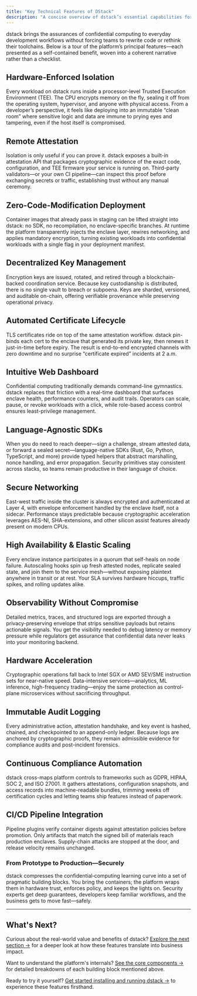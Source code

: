 ```yaml
---
title: "Key Technical Features of DStack"
description: "A concise overview of dstack’s essential capabilities for secure, confidential computing"
---
```


dstack brings the assurances of confidential computing to everyday development workflows without forcing teams to rewrite code or rethink their toolchains. Below is a tour of the platform’s principal features—each presented as a self-contained benefit, woven into a coherent narrative rather than a checklist.

## Hardware-Enforced Isolation

Every workload on dstack runs inside a processor-level Trusted Execution Environment (TEE). The CPU encrypts memory on the fly, sealing it off from the operating system, hypervisor, and anyone with physical access. From a developer’s perspective, it feels like deploying into an immutable “clean room” where sensitive logic and data are immune to prying eyes and tampering, even if the host itself is compromised.

## Remote Attestation

Isolation is only useful if you can prove it. dstack exposes a built-in attestation API that packages cryptographic evidence of the exact code, configuration, and TEE firmware your service is running on. Third-party validators—or your own CI pipeline—can inspect this proof before exchanging secrets or traffic, establishing trust without any manual ceremony.

## Zero-Code-Modification Deployment

Container images that already pass in staging can be lifted straight into dstack: no SDK, no recompilation, no enclave-specific branches. At runtime the platform transparently injects the enclave layer, rewires networking, and applies mandatory encryption, turning existing workloads into confidential workloads with a single flag in your deployment manifest.

## Decentralized Key Management

Encryption keys are issued, rotated, and retired through a blockchain-backed coordination service. Because key custodianship is distributed, there is no single vault to breach or subpoena. Keys are sharded, versioned, and auditable on-chain, offering verifiable provenance while preserving operational privacy.

## Automated Certificate Lifecycle

TLS certificates ride on top of the same attestation workflow. dstack pin-binds each cert to the enclave that generated its private key, then renews it just-in-time before expiry. The result is end-to-end encrypted channels with zero downtime and no surprise “certificate expired” incidents at 2 a.m.

## Intuitive Web Dashboard

Confidential computing traditionally demands command-line gymnastics. dstack replaces that friction with a real-time dashboard that surfaces enclave health, performance counters, and audit trails. Operators can scale, pause, or revoke workloads with a click, while role-based access control ensures least-privilege management.

## Language-Agnostic SDKs

When you do need to reach deeper—sign a challenge, stream attested data, or forward a sealed secret—language-native SDKs (Rust, Go, Python, TypeScript, and more) provide typed helpers that abstract marshalling, nonce handling, and error propagation. Security primitives stay consistent across stacks, so teams remain productive in their language of choice.

## Secure Networking

East-west traffic inside the cluster is always encrypted and authenticated at Layer 4, with envelope enforcement handled by the enclave itself, not a sidecar. Performance stays predictable because cryptographic acceleration leverages AES-NI, SHA-extensions, and other silicon assist features already present on modern CPUs.

## High Availability & Elastic Scaling

Every enclave instance participates in a quorum that self-heals on node failure. Autoscaling hooks spin up fresh attested nodes, replicate sealed state, and join them to the service mesh—without exposing plaintext anywhere in transit or at rest. Your SLA survives hardware hiccups, traffic spikes, and rolling updates alike.

## Observability Without Compromise

Detailed metrics, traces, and structured logs are exported through a privacy-preserving envelope that strips sensitive payloads but retains actionable signals. You get the visibility needed to debug latency or memory pressure while regulators get assurance that confidential data never leaks into your monitoring backend.

## Hardware Acceleration

Cryptographic operations fall back to Intel SGX or AMD SEV/SME instruction sets for near-native speed. Data-intensive services—analytics, ML inference, high-frequency trading—enjoy the same protection as control-plane microservices without sacrificing throughput.

## Immutable Audit Logging

Every administrative action, attestation handshake, and key event is hashed, chained, and checkpointed to an append-only ledger. Because logs are anchored by cryptographic proofs, they remain admissible evidence for compliance audits and post-incident forensics.

## Continuous Compliance Automation

dstack cross-maps platform controls to frameworks such as GDPR, HIPAA, SOC 2, and ISO 27001. It gathers attestations, configuration snapshots, and access records into machine-readable bundles, trimming weeks off certification cycles and letting teams ship features instead of paperwork.

## CI/CD Pipeline Integration

Pipeline plugins verify container digests against attestation policies before promotion. Only artifacts that match the signed bill of materials reach production enclaves. Supply-chain attacks are stopped at the door, and release velocity remains unchanged.


### From Prototype to Production—Securely

dstack compresses the confidential‑computing learning curve into a set of pragmatic building blocks. You bring the containers; the platform wraps them in hardware trust, enforces policy, and keeps the lights on. Security experts get deep guarantees, developers keep familiar workflows, and the business gets to move fast—safely.

---

## What's Next?

Curious about the real-world value and benefits of dstack? [Explore the next section →](/docs/overview/benefits.mdx) for a deeper look at how these features translate into business impact.

Want to understand the platform's internals? [See the core components →](/docs/concepts/overview.mdx) for detailed breakdowns of each building block mentioned above.

Ready to try it yourself? [Get started installing and running dstack →](/docs/getting-started/installation) to experience these features firsthand.